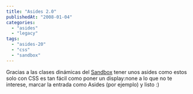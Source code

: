 ```yaml
---
title: "Asides 2.0"
publishedAt: "2008-01-04"
categories: 
  - "asides"
  - "legacy"
tags: 
  - "asides-20"
  - "css"
  - "sandbox"
---
```


Gracias a las clases dinámicas del [Sandbox](http://www.plaintxt.org/themes/sandbox/) tener unos asides como estos solo con CSS es tan fácil como poner un display:none a lo que no te interese, marcar la entrada como Asides (por ejemplo) y listo :)

